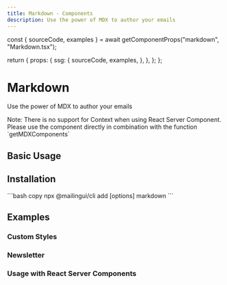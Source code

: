 ```yaml
---
title: Markdown - Components
description: Use the power of MDX to author your emails
---
```





  const { sourceCode, examples } = await getComponentProps("markdown", "Markdown.tsx");

  return {
    props: {
      ssg: {
        sourceCode,
        examples,
      },
    },
  };
};

# Markdown

Use the power of MDX to author your emails

<Callout type="warning" emoji="⚠️">
  Note: There is no support for Context when using React Server Component. Please use the component directly in combination with the function `getMDXComponents`
</Callout>

## Basic Usage

<Example name="Demo" hasMDX />

## Installation

<Installation>
  ```bash copy
  npx @mailingui/cli add [options] markdown
  ```
</Installation>

## Examples

### Custom Styles

<Example name="CustomStyles" height={600} hasMDX />

### Newsletter

<Example name="Newsletter" height={600} hasMDX />

### Usage with React Server Components

<Example name="WithGetMDXComponents" height={600} hasMDX />

